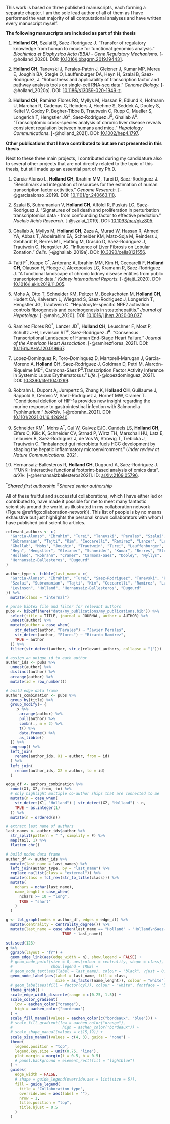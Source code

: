 This work is based on three published manuscripts, each forming a separate chapter. I am the sole lead author of all of them as I have performed the vast majority of all computational analyses and have written every manuscript myself.

**The following manuscripts are included as part of this thesis**

<!-- For the sake of transparency the individual authors contributions are given for each manuscript, based on the Contributor Role Taxonomy (CRediT, @brand_2015) that classifies each type of contribution into support, equal, and lead (Figures \@ref(fig:credit-transfer), \@ref(fig:credit-scbenchmark), and \@ref(fig:credit-liver)). -->

1. **Holland CH**, Szalai B, Saez-Rodriguez J. "Transfer of regulatory knowledge
from human to mouse for functional genomics analysis." _Biochimica et Biophysica
Acta (BBA) - Gene Regulatory Mechanisms._ [-@holland_2020]. DOI:
[10.1016/j.bbagrm.2019.194431](https://doi.org/10.1016/j.bbagrm.2019.194431).

<!--
```r
f = read_csv(here("data/my_publications/credit - transfer.csv")) %>%
  rename(type = X1) %>%
  mutate(type = fct_inorder(type)) %>%
  pivot_longer(-type, names_to = "author", values_to = "category") %>%
  mutate(author = fct_inorder(author)) %>%
  mutate(category = factor(category, 
                           levels = c("no","supporting", "equal", "lead"))) %>%
  ggplot(aes(x=author, y=fct_rev(type), fill = category)) +
  geom_tile() +
  scale_fill_manual(values = c("white", aachen_color(c("green25","green50", 
                                            "green")))) +
  labs(x=NULL, y=NULL) +
  theme(legend.position = "none",
        axis.text.x = element_text(angle = 90, hjust=1, vjust = 0.5),
        axis.line = element_blank(),
        panel.border = element_rect(colour = "black", fill=NA, size=1)) +
  coord_fixed()

knitr::include_graphics(here::here("figure/credit-transfer-1.png"))
```
-->

2. **Holland CH**, Tanevski J, Perales-Patón J, Gleixner J, Kumar MP, Mereu E, 
Joughin BA, Stegle O, Lauffenburger DA, Heyn H, Szalai B, Saez-Rodriguez, J. 
"Robustness and applicability of transcription factor and pathway analysis tools 
on single-cell RNA-seq data." _Genome Biology._ [-@holland_2020a]. DOI: 
[10.1186/s13059-020-1949-z](https://doi.org/10.1186/s13059-020-1949-z).
<!--
```r
f = read_csv(here("data/my_publications/credit - scbenchmark.csv")) %>%
  rename(type = X1) %>%
  mutate(type = fct_inorder(type)) %>%
  pivot_longer(-type, names_to = "author", values_to = "category") %>%
  mutate(author = fct_inorder(author)) %>%
  mutate(category = factor(category, 
                           levels = c("no","supporting", "equal", "lead"))) %>%
  ggplot(aes(x=author, y=fct_rev(type), fill = category)) +
  geom_tile() +
  scale_fill_manual(values = c("white", aachen_color(c("green25","green50", 
                                            "green")))) +
  labs(x=NULL, y=NULL) +
  theme(legend.position = "none",
        axis.text.x = element_text(angle = 90, hjust=1, vjust = 0.5),
        axis.line = element_blank(),
        panel.border = element_rect(colour = "black", fill=NA, size=1)) +
  coord_fixed()

knitr::include_graphics(here::here("figure/credit-scbenchmark-1.png"))
```
-->

3. **Holland CH**, Ramirez Flores RO, Myllys M, Hassan R, Edlund K, Hofmann U, 
Marchan R, Cadenas C, Reinders J, Hoehme S, Seddek A, Dooley S, Keitel V, 
Godoy P, Begher-Tibbe B, Trautwein C, Rupp C, Mueller S, Longerich T, 
Hengstler JG^#^, Saez-Rodriguez J^#^, Ghallab A^#^. "Transcriptomic 
cross-species analysis of chronic liver disease reveals consistent regulation between humans and mice." _Hepatology Communications_. [-@holland_2021]. DOI: [10.1002/hep4.1797](https://doi.org/10.1002/hep4.1797).
<!--
```r
f = read_csv(here("data/my_publications/credit - liver.csv")) %>%
  rename(type = X1) %>%
  mutate(type = fct_inorder(type)) %>%
  pivot_longer(-type, names_to = "author", values_to = "category") %>%
  mutate(category = replace_na(category, "no")) %>%
  mutate(author = fct_inorder(author)) %>%
  mutate(category = factor(category, 
                           levels = c("no","supporting", "equal", "lead"))) %>%
  ggplot(aes(x=author, y=fct_rev(type), fill = category)) +
  geom_tile() +
  scale_fill_manual(values = c("white", aachen_color(c("green25","green50", 
                                            "green")))) +
  labs(x=NULL, y=NULL) +
  theme(legend.position = "none",
        axis.text.x = element_text(angle = 90, hjust=1, vjust = 0.5),
        axis.line = element_blank(),
        panel.border = element_rect(colour = "black", fill=NA, size=1)) +
  coord_fixed()

knitr::include_graphics(here::here("figure/credit-liver-1.png"))
```
-->

**Other publications that I have contributed to but are not presented in this thesis**

Next to these three main projects, I contributed during my candidature also to several other projects that are not directly related to the topic of this thesis, but still made up an essential part of my Ph.D.

1. Garcia-Alonso L, **Holland CH**, Ibrahim MM, Turei D, Saez-Rodriguez J. 
"Benchmark and integration of resources for the estimation of human 
transcription factor activities." _Genome Research._ [-@garciaalonso_2019]. DOI:
[10.1101/gr.240663.118](https://doi.org/10.1101/gr.240663.118).

2. Szalai B, Subramanian V, **Holland CH**, Alföldi R, Puskás LG, Saez-Rodriguez 
J. "Signatures of cell death and proliferation in perturbation transcriptomics 
data - from confounding factor to effective prediction." 
_Nucleic Acids Research._ [-@szalai_2019]. DOI: 
[10.1093/nar/gkz805](https://doi.org/10.1093/nar/gkz805).

3. Ghallab A, Myllys M, **Holland CH**, Zaza A, Murad W, Hassan R, Ahmed YA, 
Abbas T, Abdelrahim EA, Schneider KM, Matz-Soja M, Reinders J, Gebhardt R, 
Berres ML, Hatting M, Drasdo D, Saez-Rodriguez J, Trautwein C, Hengstler JG. 
"Influence of Liver Fibrosis on Lobular Zonation." _Cells._ [-@ghallab_2019a]. DOI: 
[10.3390/cells8121556](https://doi.org/10.3390/cells8121556).

4. Tajti F^\*^, Kuppe C^\*^, Antoranz A, Ibrahim MM, Kim H, Ceccarelli F, **Holland CH**, 
Olauson H, Floege J, Alexopoulos LG, Kramann R, Saez-Rodriguez J. "A functional 
landscape of chronic kidney disease entities from public transcriptomic data." 
_Kidney International Reports._ [-@tajti_2020]. DOI: 
[10.1016/j.ekir.2019.11.005](https://doi.org/10.1016/j.ekir.2019.11.005).

5. Mohs A, Otto T, Schneider KM, Peltzer M, Boekschoten M, **Holland CH**, 
Hudert CA, Kalveram L, Wiegand S, Saez-Rodriguez J, Longerich T, Hengstler JG, 
Trautwein C. "Hepatocyte-specific NRF2 activation controls fibrogenesis and 
carcinogenesis in steatohepatitis." _Journal of Hepatology_. [-@mohs_2020]. DOI: [10.1016/j.jhep.2020.09.037](https://doi.org/10.1016/j.jhep.2020.09.037).

6. Ramirez Flores RO^\*^, Lanzer JD^\*^, **Holland CH**, Leuschner F, Most P, 
Schultz J-H, Levinson RT^#^, Saez-Rodriguez J^#^. "Consensus Transcriptional 
Landscape of Human End-Stage Heart Failure." 
_Journal of the American Heart Association_. [-@ramirezflores_2021]. DOI: 
[10.1161/JAHA.120.019667](https://doi.org/10.1161/JAHA.120.019667).

7. Lopez-Dominguez R, Toro-Dominguez D, Martorell-Marugan J, Garcia-Moreno A,
**Holland CH**, Saez-Rodriguez J, Goldman D, Petri M, Alarcón-Riquelme ME^#^,
Carmona-Sáez P^#^.Transcription Factor Activity Inference in Systemic Lupus
Erythematosus." _Life_. [-@lopezdominguez_2021]. DOI: 
[10.3390/life11040299](https://doi.org/10.3390/life11040299).

8. Robrahn L, Dupont A, Jumpertz S, Zhang K, **Holland CH**, Guillaume J, 
Rappold S, Cerovic V, Saez-Rodriguez J, Hornef MW, Cramer T. "Conditional 
deletion of HIF-1a provides new insight regarding the murine response to 
gastrointestinal infection with Salmonella Typhimurium." _bioRxiv._ 
[-@robrahn_2021]. DOI: 
[10.1101/2021.01.16.426940](https://doi.org/10.1101/2021.01.16.426940).

9. Schneider KM^\*^, Mohs A^\*^, Gui W, Galvez EJC, Candels LS, **Holland CH**, 
Elfers C, Kilic K, Schneider CV, Strnad P, Wirtz TH, Marschall HU, Latz E, 
Lelouvier B, Saez-Rodriguez J, de Vos W, Strowig T, Trebicka J, Trautwein C. 
"Imbalanced gut microbiota fuels HCC development by shaping the hepatic 
inflammatory microenvironment." _Under review at Nature Communications_. 2021.

10. Hernansaiz-Ballesteros R, **Holland CH**, Dugourd A, Saez-Rodriguez J. "FUNKI: Interactive functional footprint-based analysis of omics data". _arXiv_. [-@hernansaizballesteros2021]. ID: [arXiv:2109.05796](https://arxiv.org/abs/2109.05796).

^\*^_Shared first authorship_ 
^#^_Shared senior authorship_

All of these fruitful and successful collaborations, which I have either led or contributed to, have made it possible for me to meet many fantastic scientists around the world, as illustrated in my collaboration network (Figure \@ref(fig:collaboration-network)). This list of people is by no means exhaustive but just highlights the personal known collaborators with whom I have published joint scientific articles. 

```r
relevant_authors <- c(
  "Garcia-Alonso", "Ibrahim", "Turei", "Tanevski", "Perales", "Szalai",
  "Subramanian", "Tajti", "Kim", "Ceccarelli", "Ramirez", "Lanzer", "Levinson",
  "Ghallab", "Mohs", "Joughin", "Trautwein", "Turei", "Lauffenburger", "Mereu",
  "Heyn", "Hengstler", "Gleixner", "Schneider", "Kumar", "Berres", "Stegle",
  "Holland", "Robrahn", "Cramer", "Carmona-Saez", "Dooley", "Myllys",
  "Hernansaiz-Ballesteros", "Dugourd"
)

author_type <- tibble(last_name = c(
  "Garcia-Alonso", "Ibrahim", "Turei", "Saez-Rodriguez", "Tanevski", "Perales",
  "Szalai", "Subramanian", "Tajti", "Kim", "Ceccarelli", "Ramirez", "Lanzer",
  "Levinson", "Holland", "Hernansaiz-Ballesteros", "Dugourd"
)) %>%
  mutate(class = "internal")

# parse bibtex file and filter for relevant authors
pubs <- bib2df(here("data/my_publications/my_publications.bib")) %>%
  select(title = TITLE, journal = JOURNAL, author = AUTHOR) %>%
  unnest(author) %>%
  mutate(author = case_when(
    str_detect(author, "Perales") ~ "Javier Perales",
    str_detect(author, "Flores") ~ "Ricardo Ramirez",
    TRUE ~ author
  )) %>%
  filter(str_detect(author, str_c(relevant_authors, collapse = "|")))

# assign an unique id to each author
author_ids <- pubs %>%
  unnest(author) %>%
  distinct(author) %>%
  arrange(author) %>%
  mutate(id = row_number())

# build edge data frame
authors_combination <- pubs %>%
  group_by(title) %>%
  group_modify(~ {
    .x %>%
      arrange(author) %>%
      pull(author) %>%
      combn(., m = 2) %>%
      t() %>%
      data.frame() %>%
      as_tibble()
  }) %>%
  ungroup() %>%
  left_join(
    rename(author_ids, X1 = author, from = id)
  ) %>%
  left_join(
    rename(author_ids, X2 = author, to = id)
  )

edge_df <- authors_combination %>%
  count(X1, X2, from, to) %>%
  # only highlight multiple co-author ships that are connected to me
  mutate(n = case_when(
    str_detect(X1, "Holland") | str_detect(X2, "Holland") ~ n,
    TRUE ~ as.integer(1)
  )) %>%
  mutate(n = ordered(n))

# extract last name of authors
last_names <- author_ids$author %>%
  str_split(pattern = " ", simplify = F) %>%
  map(tail, 1) %>%
  flatten_chr()

# build nodes data frame
author_df <- author_ids %>%
  mutate(last_name = last_names) %>%
  left_join(author_type, by = "last_name") %>%
  replace_na(list(class = "external")) %>%
  mutate(class = fct_rev(str_to_title(class))) %>%
  mutate(
    nchars = nchar(last_name),
    name_lenght = case_when(
      nchars >= 10 ~ "long",
      TRUE ~ "short"
    )
  )

g <- tbl_graph(nodes = author_df, edges = edge_df) %>%
  mutate(centrality = centrality_degree()) %>%
  mutate(last_name = case_when(last_name == "Holland" ~ "Holland\nSaez-Rodriguez",
                         TRUE ~ last_name))

set.seed(123)
g %>%
  ggraph(layout = "fr") +
  geom_edge_link(aes(edge_width = n), show.legend = FALSE) +
  # geom_node_point(size = 0, aes(colour = centrality, shape = class),
  #                 show.legend = TRUE) +
  # geom_node_text(aes(label = last_name), colour = "black", vjust = 0.4) +
  geom_node_label(aes(label = last_name, fill = class, 
                      size = as_factor(name_lenght)), colour = "white") +
  # geom_label(aes(fill = factor(cyl)), colour = "white", fontface = "bold")
  theme_graph() +
  scale_edge_width_discrete(range = c(0.25, 1.5)) +
  scale_color_gradient(
    low = aachen_color("orange"),
    high = aachen_color("bordeaux")
  ) +
  scale_fill_manual(values = aachen_color(c("bordeaux", "blue"))) +
  # scale_fill_gradient(low = aachen_color("orange"),
  #                      high = aachen_color("bordeaux")) +
  # scale_shape_manual(values = c(15,19)) +
  scale_size_manual(values = c(4, 3), guide = "none") +
  theme(
    legend.position = "top",
    legend.key.size = unit(0.75, "line"),
    plot.margin = margin(t = 0.5, b = 0.5)
    # panel.background = element_rect(fill = "lightblue")
  ) +
  guides(
    edge_width = FALSE,
    # shape = guide_legend(override.aes = list(size = 5)),
    fill = guide_legend(
      title = "Collaboration type",
      override.aes = aes(label = ""),
      nrow = 1,
      title.position = "top",
      title.hjust = 0.5
    )
  )
```

\cleardoublepage